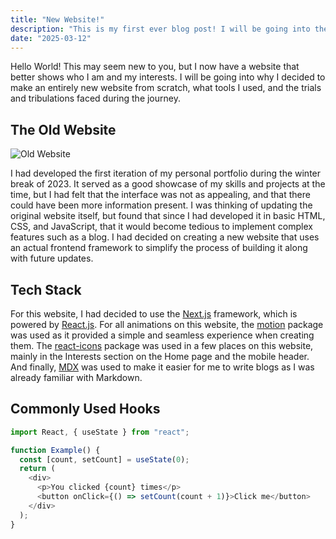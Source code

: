 ```yaml
---
title: "New Website!"
description: "This is my first ever blog post! I will be going into the new website, why I built it, and what tech stack was used!"
date: "2025-03-12"
---
```


Hello World! This may seem new to you, but I now have a website that better shows who I am and my interests. I will be going into why I decided to make an entirely new website from scratch, what tools I used, and the trials and tribulations faced during the journey.

## The Old Website

![Old Website](/assets/blog/new-website/old-website.webp)

I had developed the first iteration of my personal portfolio during the winter break of 2023. It served as a good showcase of my skills and projects at the time, but I had felt that the interface was not as appealing, and that there could have been more information present. I was thinking of updating the original website itself, but found that since I had developed it in basic HTML, CSS, and JavaScript, that it would become tedious to implement complex features such as a blog. I had decided on creating a new website that uses an actual frontend framework to simplify the process of building it along with future updates.

## Tech Stack

For this website, I had decided to use the [Next.js](https://nextjs.org/) framework, which is powered by [React.js](https://react.dev/). For all animations on this website, the [motion](https://motion.dev/) package was used as it provided a simple and seamless experience when creating them. The [react-icons](https://react-icons.github.io/react-icons/) package was used in a few places on this website, mainly in the Interests section on the Home page and the mobile header. And finally, [MDX](https://mdxjs.com/) was used to make it easier for me to write blogs as I was already familiar with Markdown.

## Commonly Used Hooks

```javascript
import React, { useState } from "react";

function Example() {
  const [count, setCount] = useState(0);
  return (
    <div>
      <p>You clicked {count} times</p>
      <button onClick={() => setCount(count + 1)}>Click me</button>
    </div>
  );
}
```
